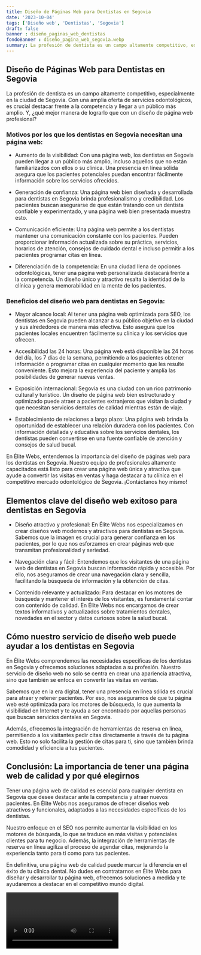 ```yaml
---
title: Diseño de Páginas Web para Dentistas en Segovia
date: '2023-10-04'
tags: ['Diseño web', 'Dentistas', 'Segovia']
draft: false
banner : diseño_paginas_web_dentistas
fondoBanner : diseño_pagina_web_segovia.webp
summary: La profesión de dentista es un campo altamente competitivo, especialmente en la ciudad de Segovia. Con una amplia oferta de servicios odontológicos, es crucial destacar frente a la competencia y llegar a un público más amplio. Y, ¿qué mejor manera de lograrlo que con un diseño de página web profesional? 
---
```


## Diseño de Páginas Web para Dentistas en Segovia

La profesión de dentista es un campo altamente competitivo, especialmente en la ciudad de Segovia. Con una amplia oferta de servicios odontológicos, es crucial destacar frente a la competencia y llegar a un público más amplio. Y, ¿qué mejor manera de lograrlo que con un diseño de página web profesional? 

### Motivos por los que los dentistas en Segovia necesitan una página web: 

- Aumento de la visibilidad: Con una página web, los dentistas en Segovia pueden llegar a un público más amplio, incluso aquellos que no están familiarizados con ellos o su clínica. Una presencia en línea sólida asegura que los pacientes potenciales puedan encontrar fácilmente información sobre los servicios ofrecidos.

- Generación de confianza: Una página web bien diseñada y desarrollada para dentistas en Segovia brinda profesionalismo y credibilidad. Los pacientes buscan asegurarse de que están tratando con un dentista confiable y experimentado, y una página web bien presentada muestra esto.

- Comunicación eficiente: Una página web permite a los dentistas mantener una comunicación constante con los pacientes. Pueden proporcionar información actualizada sobre su práctica, servicios, horarios de atención, consejos de cuidado dental e incluso permitir a los pacientes programar citas en línea.

- Diferenciación de la competencia: En una ciudad llena de opciones odontológicas, tener una página web personalizada destacará frente a la competencia. Un diseño único y atractivo resalta la identidad de la clínica y genera memorabilidad en la mente de los pacientes.

### Beneficios del diseño web para dentistas en Segovia:

- Mayor alcance local: Al tener una página web optimizada para SEO, los dentistas en Segovia pueden alcanzar a su público objetivo en la ciudad y sus alrededores de manera más efectiva. Esto asegura que los pacientes locales encuentren fácilmente su clínica y los servicios que ofrecen.

- Accesibilidad las 24 horas: Una página web está disponible las 24 horas del día, los 7 días de la semana, permitiendo a los pacientes obtener información o programar citas en cualquier momento que les resulte conveniente. Esto mejora la experiencia del paciente y amplía las posibilidades de generar nuevas ventas.

- Exposición internacional: Segovia es una ciudad con un rico patrimonio cultural y turístico. Un diseño de página web bien estructurado y optimizado puede atraer a pacientes extranjeros que visitan la ciudad y que necesitan servicios dentales de calidad mientras están de viaje.

- Establecimiento de relaciones a largo plazo: Una página web brinda la oportunidad de establecer una relación duradera con los pacientes. Con información detallada y educativa sobre los servicios dentales, los dentistas pueden convertirse en una fuente confiable de atención y consejos de salud bucal.

En Élite Webs, entendemos la importancia del diseño de páginas web para los dentistas en Segovia. Nuestro equipo de profesionales altamente capacitados está listo para crear una página web única y atractiva que ayude a convertir las visitas en ventas y haga destacar a tu clínica en el competitivo mercado odontológico de Segovia. ¡Contáctanos hoy mismo!

<GifSeo />

<Cta />

## Elementos clave del diseño web exitoso para dentistas en Segovia

- Diseño atractivo y profesional: En Élite Webs nos especializamos en crear diseños web modernos y atractivos para dentistas en Segovia. Sabemos que la imagen es crucial para generar confianza en los pacientes, por lo que nos esforzamos en crear páginas web que transmitan profesionalidad y seriedad.

- Navegación clara y fácil: Entendemos que los visitantes de una página web de dentistas en Segovia buscan información rápida y accesible. Por ello, nos aseguramos de crear una navegación clara y sencilla, facilitando la búsqueda de información y la obtención de citas.

- Contenido relevante y actualizado: Para destacar en los motores de búsqueda y mantener el interés de los visitantes, es fundamental contar con contenido de calidad. En Élite Webs nos encargamos de crear textos informativos y actualizados sobre tratamientos dentales, novedades en el sector y datos curiosos sobre la salud bucal.

## Cómo nuestro servicio de diseño web puede ayudar a los dentistas en Segovia

En Élite Webs comprendemos las necesidades específicas de los dentistas en Segovia y ofrecemos soluciones adaptadas a su profesión. Nuestro servicio de diseño web no solo se centra en crear una apariencia atractiva, sino que también se enfoca en convertir las visitas en ventas.

Sabemos que en la era digital, tener una presencia en línea sólida es crucial para atraer y retener pacientes. Por eso, nos aseguramos de que tu página web esté optimizada para los motores de búsqueda, lo que aumenta la visibilidad en Internet y te ayuda a ser encontrado por aquellas personas que buscan servicios dentales en Segovia.

Además, ofrecemos la integración de herramientas de reserva en línea, permitiendo a los visitantes pedir citas directamente a través de tu página web. Esto no solo facilita la gestión de citas para ti, sino que también brinda comodidad y eficiencia a tus pacientes.

## Conclusión: La importancia de tener una página web de calidad y por qué elegirnos

Tener una página web de calidad es esencial para cualquier dentista en Segovia que desee destacar ante la competencia y atraer nuevos pacientes. En Élite Webs nos aseguramos de ofrecer diseños web atractivos y funcionales, adaptados a las necesidades específicas de los dentistas.

Nuestro enfoque en el SEO nos permite aumentar la visibilidad en los motores de búsqueda, lo que se traduce en más visitas y potenciales clientes para tu negocio. Además, la integración de herramientas de reserva en línea agiliza el proceso de agendar citas, mejorando la experiencia tanto para ti como para tus pacientes.

En definitiva, una página web de calidad puede marcar la diferencia en el éxito de tu clínica dental. No dudes en contratarnos en Élite Webs para diseñar y desarrollar tu página web, ofrecemos soluciones a medida y te ayudaremos a destacar en el competitivo mundo digital.

<Video />

<CtaBot job='Dentistas' city='Segovia'/>

<Gmaps query='Segovia+españa+maps' />